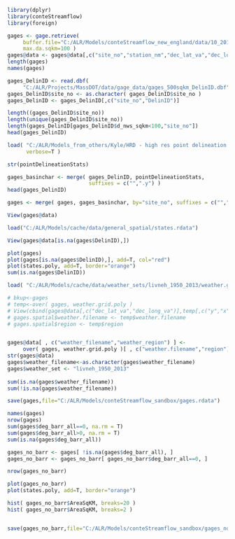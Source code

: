
```r

library(dplyr)
library(conteStreamflow)
library(foreign)

```




```r


gages <- gage.retrieve(
     buffer.file="C:/ALR/Models/conteStreamflow_new_england/data/10_2015/ctr_states_buffer_no_islands_GCS", 
     max.da.sqkm=100 )
gages@data <- gages@data[,c("site_no","station_nm","dec_lat_va","dec_long_va","huc_cd","da_nwis_sqmi","da_nwis_sqkm" )]
length(gages)
names(gages)


```

```r

gages_DelinID <- read.dbf(
     "C:/ALR/Projects/MassDOT/data/gage_data/gages_500sqkm_DelinID.dbf" )
gages_DelinID$site_no <- as.character( gages_DelinID$site_no )
gages_DelinID <- gages_DelinID[,c("site_no","DelinID")]

length((gages_DelinID$site_no))
length(unique(gages_DelinID$site_no))
length(gages_DelinID[gages_DelinID$d_nws_sqkm<100,"site_no"])
head(gages_DelinID)

```

```r

load( "C:/ALR/Models_from_others/Kyle/HRD - high res point delineation by DelinID/pointDelineationStats_4_3_2015.RData", 
      verbose=T )

str(pointDelineationStats)

gages_basinchar <- merge( gages_DelinID, pointDelineationStats, 
                          suffixes = c("",".y") )
head(gages_DelinID)

```

```r

gages <- merge( gages, gages_basinchar, by="site_no", suffixes = c("",".y") )

View(gages@data)

```

```r

load("C:/ALR/Models/cache/data/general_spatial/states.rdata")

View(gages@data[is.na(gages$DelinID),])

plot(gages)
plot(gages[is.na(gages$DelinID),], add=T, col="red")
plot(states.poly, add=T, border="orange")
sum(is.na(gages$DelinID))
```

```r

load( "C:/ALR/Models/cache/data/weather_sets/livneh_1950_2013/weather.grid.poly.rdata", verbose=T)

# bkup<-gages
# temp<-over( gages, weather.grid.poly )
# View(cbind(gages@data[,c("dec_lat_va","dec_long_va")],temp[,c("y","x")]))
# gages.spatial$weather.filename <- temp$weather.filename
# gages.spatial$region <- temp$region


gages@data[ , c("weather_filename","weather_region") ] <- 
     over( gages, weather.grid.poly )[ , c("weather.filename","region") ]
str(gages@data)     
gages$weather_filename<-as.character(gages$weather_filename) 
gages$weather_set <- "livneh_1950_2013"
     
sum(is.na(gages$weather_filename))
sum(!is.na(gages$weather_filename))

save(gages,file="C:/ALR/Models/conteStreamflow_sandbox/gages.rdata")

```

```r

names(gages)
nrow(gages)
sum(gages$deg_barr_all==0, na.rm = T)
sum(gages$deg_barr_all>0, na.rm = T)
sum(is.na(gages$deg_barr_all))

```

```r

gages_no_barr <- gages[ !is.na(gages$deg_barr_all), ]
gages_no_barr <- gages_no_barr[ gages_no_barr$deg_barr_all==0, ]

nrow(gages_no_barr)

plot(gages_no_barr)
plot(states.poly, add=T, border="orange")

hist( gages_no_barr$AreaSqKM, breaks=20 )
hist( gages_no_barr$AreaSqKM, breaks=2 )


save(gages_no_barr,file="C:/ALR/Models/conteStreamflow_sandbox/gages_no_barr.rdata")

```

```r



```

